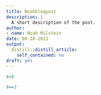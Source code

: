```yaml
---
title: Noahblogpost
description: |
  A short description of the post.
author:
- name: Noah Milstein
date: 08-10-2021
output:
  distill::distill_article:
    self_contained: no
draft: yes
---
```

```r
8+8
```
```r
8==2
```




